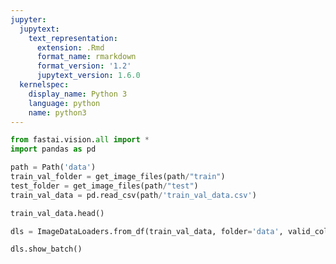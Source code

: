 ```yaml
---
jupyter:
  jupytext:
    text_representation:
      extension: .Rmd
      format_name: rmarkdown
      format_version: '1.2'
      jupytext_version: 1.6.0
  kernelspec:
    display_name: Python 3
    language: python
    name: python3
---
```


```python
from fastai.vision.all import *
import pandas as pd
```

```python
path = Path('data')
train_val_folder = get_image_files(path/"train")
test_folder = get_image_files(path/"test")
train_val_data = pd.read_csv(path/'train_val_data.csv')
```

```python
train_val_data.head()
```

```python
dls = ImageDataLoaders.from_df(train_val_data, folder='data', valid_col='is_valid')
```

```python
dls.show_batch()
```

```python

```
